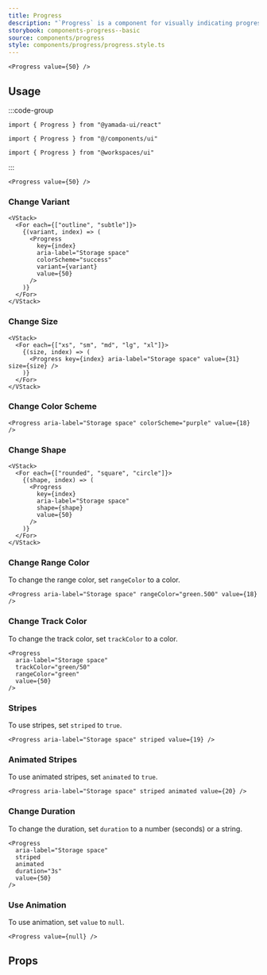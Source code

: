 ```yaml
---
title: Progress
description: "`Progress` is a component for visually indicating progress."
storybook: components-progress--basic
source: components/progress
style: components/progress/progress.style.ts
---
```


```tsx preview
<Progress value={50} />
```

## Usage

:::code-group

```tsx [package]
import { Progress } from "@yamada-ui/react"
```

```tsx [alias]
import { Progress } from "@/components/ui"
```

```tsx [monorepo]
import { Progress } from "@workspaces/ui"
```

:::

```tsx
<Progress value={50} />
```

### Change Variant

```tsx preview
<VStack>
  <For each={["outline", "subtle"]}>
    {(variant, index) => (
      <Progress
        key={index}
        aria-label="Storage space"
        colorScheme="success"
        variant={variant}
        value={50}
      />
    )}
  </For>
</VStack>
```

### Change Size

```tsx preview
<VStack>
  <For each={["xs", "sm", "md", "lg", "xl"]}>
    {(size, index) => (
      <Progress key={index} aria-label="Storage space" value={31} size={size} />
    )}
  </For>
</VStack>
```

### Change Color Scheme

```tsx preview
<Progress aria-label="Storage space" colorScheme="purple" value={18} />
```

### Change Shape

```tsx preview
<VStack>
  <For each={["rounded", "square", "circle"]}>
    {(shape, index) => (
      <Progress
        key={index}
        aria-label="Storage space"
        shape={shape}
        value={50}
      />
    )}
  </For>
</VStack>
```

### Change Range Color

To change the range color, set `rangeColor` to a color.

```tsx preview
<Progress aria-label="Storage space" rangeColor="green.500" value={18} />
```

### Change Track Color

To change the track color, set `trackColor` to a color.

```tsx preview
<Progress
  aria-label="Storage space"
  trackColor="green/50"
  rangeColor="green"
  value={50}
/>
```

### Stripes

To use stripes, set `striped` to `true`.

```tsx preview
<Progress aria-label="Storage space" striped value={19} />
```

### Animated Stripes

To use animated stripes, set `animated` to `true`.

```tsx preview
<Progress aria-label="Storage space" striped animated value={20} />
```

### Change Duration

To change the duration, set `duration` to a number (seconds) or a string.

```tsx preview
<Progress
  aria-label="Storage space"
  striped
  animated
  duration="3s"
  value={50}
/>
```

### Use Animation

To use animation, set `value` to `null`.

```tsx preview
<Progress value={null} />
```

## Props

<PropsTable name="progress" />
